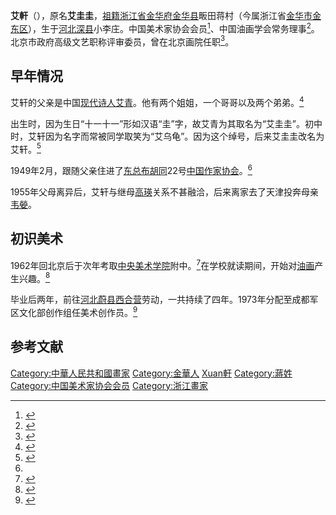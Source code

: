 {{expand|time=2016-12-03T07:47:58+00:00}}
'''艾軒'''（{{bd|1947年|11月11日|catIdx=A艾}}），原名'''艾圭圭'''，[[祖籍|祖籍]][[浙江省|浙江省]][[金華府|金华府]][[金華縣|金华县]]畈田蒋村（今属浙江省[[金華市|金华市]][[金東區|金东区]]），生于[[河北省|河北]][[深县|深县]]小李庄。中国美术家协会会员<ref>{{Cite web|url=http://www.caanet.org.cn/Member/revip.aspx?key=%E8%89%BE%E8%BD%A9&type=name|title=中国美术家协会|accessdate=2016-11-15|work=www.caanet.org.cn|archive-url=https://web.archive.org/web/20161116015823/http://www.caanet.org.cn/Member/revip.aspx?key=%E8%89%BE%E8%BD%A9&type=name|archive-date=2016-11-16|dead-url=yes}}</ref>、中国油画学会常务理事<ref>{{Cite web|url=http://www.chinaops.org/index.php?/index/lists/4|title=走进学会-中国油画学会|accessdate=2016-11-15|work=www.chinaops.org}}</ref>。北京市政府高级文艺职称评审委员，曾在北京画院任职<ref>{{Cite web|url=http://www.bjaa.com.cn/artist.html?hcs=1&clg=82&artist=150|title=北京画院|accessdate=2016-11-15|work=www.bjaa.com.cn}}</ref>。

== 早年情况 ==
艾轩的父亲是中国[[现代诗人|现代诗人]][[艾青|艾青]]。他有两个姐姐，一个哥哥以及两个弟弟。<ref name="#1">{{Cite web|url=http://news.xinhuanet.com/book/2003-12/01/content_1207398.htm|title=艾青与韦嫈的悲欢离合|accessdate=2016-11-15|work=news.xinhuanet.com|deadurl=yes|archiveurl=https://web.archive.org/web/20170305072521/http://news.xinhuanet.com/book/2003-12/01/content_1207398.htm|archivedate=2017-03-05}}</ref>

出生时，因为生日“十一十一”形如汉语“圭”字，故艾青为其取名为“艾圭圭”。初中时，艾轩因为名字而常被同学取笑为“艾乌龟”。因为这个绰号，后来艾圭圭改名为艾轩。<ref>{{Cite web|url=http://news.xinhuanet.com/book/2010-04/16/content_13364642.htm|title=艾青之子细诉家庭悲剧:从没和父亲说一句知心话_读书频道_新华网|accessdate=2016-11-15|last=李雪芹|work=news.xinhuanet.com|deadurl=yes|archiveurl=https://web.archive.org/web/20160929182021/http://news.xinhuanet.com/book/2010-04/16/content_13364642.htm|archivedate=2016-09-29}}</ref>

1949年2月，跟随父亲住进了[[东总布胡同|东总布胡同]]22号[[中国作家协会|中国作家协会]]。<ref name="#1"/>

1955年父母离异后，艾轩与继母[[高瑛|高瑛]]关系不甚融洽，后来离家去了天津投奔母亲[[韦嫈|韦嫈]]。

== 初识美术 ==
1962年回北京后于次年考取[[中央美术学院|中央美术学院]]附中。<ref>{{Cite web|url=http://www.cafa.com.cn/info/?NIT=54&N=5921|title=艾轩：考上附中特别光荣-中央美术学院艺术资讯网-CAFA.com|accessdate=2016-11-15|last=www.cafa.com.cn|first=中央美术学院艺术资讯网 China Central Academy Of Fine Arts(CAFA) ;|work=www.cafa.com.cn|archive-url=https://web.archive.org/web/20161116024603/http://www.cafa.com.cn/info/?NIT=54&N=5921|archive-date=2016-11-16|dead-url=yes}}</ref>在学校就读期间，开始对[[油画|油画]]产生兴趣。<ref>{{Cite news|url=http://cn.wsj.com/Gb/20131016/lux103422.asp|title=艾轩：我和艾未未非常不同|last=Seno|first=Alexandra A.|newspaper=WSJ|accessdate=2016-11-15|language=zh-CN|archive-url=https://web.archive.org/web/20161116022422/http://cn.wsj.com/Gb/20131016/lux103422.asp|archive-date=2016-11-16|dead-url=yes}}</ref>

毕业后两年，前往[[河北省|河北]][[蔚县|蔚县]][[西合营镇|西合营]]劳动，一共持续了四年。1973年分配至成都军区文化部创作组任美术创作员。<ref>{{Cite web|url=http://aixuan.artron.net/about|title=艾轩艺术家介绍-艾轩官方网站-雅昌艺术家网|accessdate=2016-11-15|work=aixuan.artron.net}}</ref>

== 参考文献 ==

{{reflist}}
{{DEFAULTSORT:Ai艾}}
[[Category:中華人民共和國畫家|Category:中華人民共和國畫家]]
[[Category:金華人|Category:金華人]]
[[Category:艾姓|Xuan軒]]
[[Category:蔣姓|Category:蔣姓]]
[[Category:中国美术家协会会员|Category:中国美术家协会会员]]
[[Category:浙江畫家|Category:浙江畫家]]